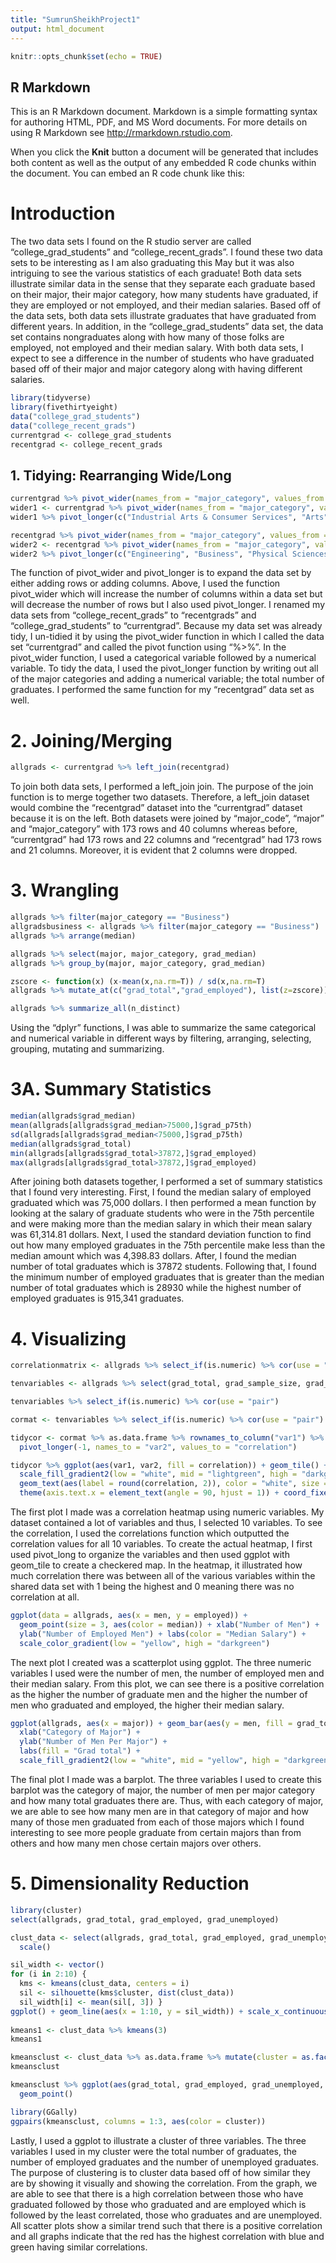 ```yaml
---
title: "SumrunSheikhProject1"
output: html_document
---
```


```r
knitr::opts_chunk$set(echo = TRUE)
```

## R Markdown

This is an R Markdown document. Markdown is a simple formatting syntax for authoring HTML, PDF, and MS Word documents. For more details on using R Markdown see <http://rmarkdown.rstudio.com>.

When you click the **Knit** button a document will be generated that includes both content as well as the output of any embedded R code chunks within the document. You can embed an R code chunk like this:

# Introduction
The two data sets I found on the R studio server are called "college_grad_students" and "college_recent_grads". I found these two data sets to be interesting as I am also graduating this May but it was also intriguing to see the various statistics of each graduate! Both data sets illustrate similar data in the sense that they separate each graduate based on their major, their major category, how many students have graduated, if they are employed or not employed, and their median salaries. Based off of the data sets, both data sets illustrate graduates that have graduated from different years. In addition, in the "college_grad_students" data set, the data set contains nongraduates along with how many of those folks are employed, not employed and their median salary. With both data sets, I expect to see a difference in the number of students who have graduated based off of their major and major category along with having different salaries. 

```R
library(tidyverse)
library(fivethirtyeight)
data("college_grad_students")
data("college_recent_grads")
currentgrad <- college_grad_students
recentgrad <- college_recent_grads
```

## 1. Tidying: Rearranging Wide/Long
```R
currentgrad %>% pivot_wider(names_from = "major_category", values_from = "grad_total")
wider1 <- currentgrad %>% pivot_wider(names_from = "major_category", values_from = "grad_total")
wider1 %>% pivot_longer(c("Industrial Arts & Consumer Services", "Arts", "Business", "Computers & Mathematics", "Law & Public Policy", "Agriculture & Natural Resources", "Communications & Journalism", "Engineering", "Social Science", "Health", "Interdisciplinary", "Physical Sciences", "Humanities & Liberal Arts", "Psychology & Social Work", "Biology & Life Science", "Education"), names_to = "major_category", values_to = "grad_total")

recentgrad %>% pivot_wider(names_from = "major_category", values_from = "total")
wider2 <- recentgrad %>% pivot_wider(names_from = "major_category", values_from = "total")
wider2 %>% pivot_longer(c("Engineering", "Business", "Physical Sciences", "Law & Public Policy", "Computers & Mathematics", "Agriculture & Natural Resources", "Industrial Arts & Consumer Services", "Arts", "Health", "Social Science", "Biology & Life Science", "Psychology & Social Work", "Communications & Journalism", "Humanities & Liberal Arts", "Interdisciplinary"), names_to = "major_category", values_to = "total")
```

The function of pivot_wider and pivot_longer is to expand the data set by either adding rows or adding columns. Above, I used the function pivot_wider which will increase the number of columns within a data set but will decrease the number of rows but I also used pivot_longer. I renamed my data sets from "college_recent_grads" to "recentgrads" and "college_grad_students" to "currentgrad". Because my data set was already tidy, I un-tidied it by using the pivot_wider function in which I called the data set "currentgrad" and called the pivot function using "%>%". In the pivot_wider function, I used a categorical variable followed by a numerical variable. To tidy the data, I used the pivot_longer function by writing out all of the major categories and adding a numerical variable; the total number of graduates. I performed the same function for my "recentgrad" data set as well.

# 2. Joining/Merging
```R
allgrads <- currentgrad %>% left_join(recentgrad)
```
To join both data sets, I performed a left_join join. The purpose of the join function is to merge together two datasets. Therefore, a left_join dataset would combine the "recentgrad" dataset into the "currentgrad" dataset because it is on the left. Both datasets were joined by "major_code", "major" and "major_category" with 173 rows and 40 columns whereas before, "currentgrad" had 173 rows and 22 columns and "recentgrad" had 173 rows and 21 columns. Moreover, it is evident that 2 columns were dropped.

# 3. Wrangling
```R
allgrads %>% filter(major_category == "Business")
allgradsbusiness <- allgrads %>% filter(major_category == "Business")
allgrads %>% arrange(median)

allgrads %>% select(major, major_category, grad_median)
allgrads %>% group_by(major, major_category, grad_median)

zscore <- function(x) (x-mean(x,na.rm=T)) / sd(x,na.rm=T)
allgrads %>% mutate_at(c("grad_total","grad_employed"), list(z=zscore))

allgrads %>% summarize_all(n_distinct)
```
Using the "dplyr" functions, I was able to summarize the same categorical and numerical variable in different ways by filtering, arranging, selecting, grouping, mutating and summarizing. 

# 3A. Summary Statistics
```R
median(allgrads$grad_median)
mean(allgrads[allgrads$grad_median>75000,]$grad_p75th)
sd(allgrads[allgrads$grad_median<75000,]$grad_p75th)
median(allgrads$grad_total)
min(allgrads[allgrads$grad_total>37872,]$grad_employed)
max(allgrads[allgrads$grad_total>37872,]$grad_employed)

```

After joining both datasets together, I performed a set of summary statistics that I found very interesting. First, I found the median salary of employed graduated which was 75,000 dollars. I then performed a mean function by looking at the salary of graduate students who were in the 75th percentile and were making more than the median salary in which their mean salary was 61,314.81 dollars. Next, I used the standard deviation function to find out how many employed graduates in the 75th percentile make less than the median amount which was 4,398.83 dollars. After, I found the median number of total graduates which is 37872 students. Following that, I found the minimum number of employed graduates that is greater than the median number of total graduates which is 28930 while the highest number of employed graduates is 915,341 graduates. 


# 4. Visualizing
```R
correlationmatrix <- allgrads %>% select_if(is.numeric) %>% cor(use = "pair")
```

```R
tenvariables <- allgrads %>% select(grad_total, grad_sample_size, grad_employed, grad_employed_fulltime_yearround, grad_unemployed, grad_unemployment_rate, grad_p25th, grad_median, grad_p75th, nongrad_total)

tenvariables %>% select_if(is.numeric) %>% cor(use = "pair")

cormat <- tenvariables %>% select_if(is.numeric) %>% cor(use = "pair")

tidycor <- cormat %>% as.data.frame %>% rownames_to_column("var1") %>% 
  pivot_longer(-1, names_to = "var2", values_to = "correlation")

tidycor %>% ggplot(aes(var1, var2, fill = correlation)) + geom_tile() + 
  scale_fill_gradient2(low = "white", mid = "lightgreen", high = "darkgreen") + 
  geom_text(aes(label = round(correlation, 2)), color = "white", size = 4) + 
  theme(axis.text.x = element_text(angle = 90, hjust = 1)) + coord_fixed()
```

The first plot I made was a correlation heatmap using numeric variables. My dataset contained a lot of variables and thus, I selected 10 variables. To see the correlation, I used the correlations function which outputted the correlation values for all 10 variables. To create the actual heatmap, I first used pivot_long to organize the variables and then used ggplot with geom_tile to create a checkered map. In the heatmap, it illustrated how much correlation there was between all of the various variables within the shared data set with 1 being the highest and 0 meaning there was no correlation at all.  

```R
ggplot(data = allgrads, aes(x = men, y = employed)) + 
  geom_point(size = 3, aes(color = median)) + xlab("Number of Men") + 
  ylab("Number of Employed Men") + labs(color = "Median Salary") + 
  scale_color_gradient(low = "yellow", high = "darkgreen")
```

The next plot I created was a scatterplot using ggplot. The three numeric variables I used were the number of men, the number of employed men and their median salary. From this plot, we can see there is a positive correlation as the higher the number of graduate men and the higher the number of men who graduated and employed, the higher their median salary.  

```R
ggplot(allgrads, aes(x = major)) + geom_bar(aes(y = men, fill = grad_total), stat = "summary", fun = mean) + theme(axis.text.x = element_text(angle = 53, hjust = 1)) + 
  xlab("Category of Major") + 
  ylab("Number of Men Per Major") + 
  labs(fill = "Grad total") +
  scale_fill_gradient2(low = "white", mid = "yellow", high = "darkgreen")
```
The final plot I made was a barplot. The three variables I used to create this barplot was the category of major, the number of men per major category and how many total graduates there are. Thus, with each category of major, we are able to see how many men are in that category of major and how many of those men graduated from each of those majors which I found interesting to see more people graduate from certain majors than from others and how many men chose certain majors over others. 

# 5. Dimensionality Reduction
```R
library(cluster)
select(allgrads, grad_total, grad_employed, grad_unemployed) 

clust_data <- select(allgrads, grad_total, grad_employed, grad_unemployed) %>% 
  scale()

sil_width <- vector()  
for (i in 2:10) {
  kms <- kmeans(clust_data, centers = i) 
  sil <- silhouette(kms$cluster, dist(clust_data)) 
  sil_width[i] <- mean(sil[, 3]) }
ggplot() + geom_line(aes(x = 1:10, y = sil_width)) + scale_x_continuous(name = "k", 
                                                                        breaks = 1:10)
kmeans1 <- clust_data %>% kmeans(3)
kmeans1

kmeansclust <- clust_data %>% as.data.frame %>% mutate(cluster = as.factor(kmeans1$cluster))
kmeansclust

kmeansclust %>% ggplot(aes(grad_total, grad_employed, grad_unemployed, color = cluster)) + 
  geom_point()

library(GGally)
ggpairs(kmeansclust, columns = 1:3, aes(color = cluster))
```

Lastly, I used a ggplot to illustrate a cluster of three variables. The three variables I used in my cluster were the total number of graduates, the number of employed graduates and the number of unemployed graduates. The purpose of clustering is to cluster data based off of how similar they are by showing it visually and showing the correlation. From the graph, we are able to see that there is a high correlation between those who have graduated followed by those who graduated and are employed which is followed by the least correlated, those who graduates and are unemployed. All scatter plots show a similar trend such that there is a positive correlation and all graphs indicate that the red has the highest correlation with blue and green having similar correlations. 
